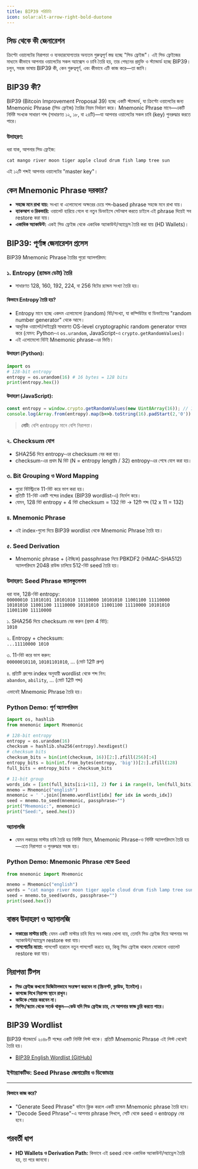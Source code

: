 ```yaml
---
title: BIP39 পরিচিতি
icon: solar:alt-arrow-right-bold-duotone
---
```


## সিড থেকে কী জেনারেশন

ক্রিপ্টো ওয়ালেটের নিরাপত্তা ও ব্যবহারযোগ্যতার অন্যতম গুরুত্বপূর্ণ স্তম্ভ হচ্ছে "সিড ফ্রেইজ"। এই সিড ফ্রেইজের মাধ্যমে কীভাবে আপনার ওয়ালেটের সকল অ্যাক্সেস ও চাবি তৈরি হয়, তার পেছনের প্রযুক্তি ও স্ট্যান্ডার্ড হচ্ছে BIP39। চলুন, সহজ ভাষায় BIP39 কী, কেন গুরুত্বপূর্ণ, এবং কীভাবে এটি কাজ করে—তা জানি।

## BIP39 কী?
BIP39 (Bitcoin Improvement Proposal 39) হচ্ছে একটি স্ট্যান্ডার্ড, যা ক্রিপ্টো ওয়ালেটের জন্য Mnemonic Phrase (সিড ফ্রেইজ) তৈরির নিয়ম নির্ধারণ করে। Mnemonic Phrase মানে—একটি নির্দিষ্ট সংখ্যক সাধারণ শব্দ (সাধারণত ১২, ১৮, বা ২৪টি)—যা আপনার ওয়ালেটের সকল চাবি (key) পুনরুদ্ধার করতে পারে।

### উদাহরণ:
ধরা যাক, আপনার সিড ফ্রেইজ:
```
cat mango river moon tiger apple cloud drum fish lamp tree sun
```
এই ১২টি শব্দই আপনার ওয়ালেটের "master key"।

## কেন Mnemonic Phrase দরকার?
- **সহজে মনে রাখা যায়:** সংখ্যা বা এলোমেলো অক্ষরের চেয়ে শব্দ-based phrase সহজে মনে রাখা যায়।
- **ব্যাকআপ ও রিকভারি:** ওয়ালেট হারিয়ে গেলে বা নতুন ডিভাইসে সেটআপ করতে চাইলে এই phrase দিয়েই সব restore করা যায়।
- **একাধিক অ্যাকাউন্ট:** একই সিড ফ্রেইজ থেকে একাধিক অ্যাকাউন্ট/অ্যাড্রেস তৈরি করা যায় (HD Wallets)।


## BIP39: পূর্ণাঙ্গ জেনারেশন প্রসেস
BIP39 Mnemonic Phrase তৈরির পুরো অ্যালগরিদম:


### ১. Entropy (র‍্যান্ডম ডেটা) তৈরি
- সাধারণত 128, 160, 192, 224, বা 256 বিটের র‍্যান্ডম সংখ্যা তৈরি হয়।

#### কিভাবে Entropy তৈরি হয়?
- Entropy মানে হচ্ছে একদম এলোমেলো (random) বিট/সংখ্যা, যা কম্পিউটার বা ডিভাইসের "random number generator" থেকে আসে।
- আধুনিক ওয়ালেট/লাইব্রেরি সাধারণত OS-level cryptographic random generator ব্যবহার করে (যেমন: Python-এ `os.urandom`, JavaScript-এ `crypto.getRandomValues`)।
- এই এলোমেলো বিটই Mnemonic phrase-এর ভিত্তি।

#### উদাহরণ (Python):
```python
import os
# 128-bit entropy
entropy = os.urandom(16) # 16 bytes = 128 bits
print(entropy.hex())
```

#### উদাহরণ (JavaScript):
```js
const entropy = window.crypto.getRandomValues(new Uint8Array(16)); // 128 bits
console.log(Array.from(entropy).map(b=>b.toString(16).padStart(2,'0')).join(''));
```

> **নোট:** বেশি entropy মানে বেশি নিরাপত্তা।


### ২. Checksum যোগ
- SHA256 দিয়ে entropy-এর checksum বের করা হয়।
- checksum-এর প্রথম N বিট (N = entropy length / 32) entropy-এর শেষে যোগ করা হয়।

### ৩. Bit Grouping ও Word Mapping
- পুরো বিটস্ট্রিংকে 11-বিট করে ভাগ করা হয়।
- প্রতিটি 11-বিট একটি শব্দের index (BIP39 wordlist-এ) নির্দেশ করে।
- যেমন, 128 বিট entropy + 4 বিট checksum = 132 বিট → 12টি শব্দ (12 x 11 = 132)

### ৪. Mnemonic Phrase
- এই index-গুলো দিয়ে BIP39 wordlist থেকে Mnemonic Phrase তৈরি হয়।

### ৫. Seed Derivation
- Mnemonic phrase + (ঐচ্ছিক) passphrase নিয়ে PBKDF2 (HMAC-SHA512) অ্যালগরিদমে 2048 রাউন্ড চালিয়ে 512-বিট seed তৈরি হয়।

### উদাহরণ: Seed Phrase ক্যালকুলেশন

ধরা যাক, 128-বিট entropy:  
`00000010 11010101 10101010 11110000 10101010 11001100 11110000 10101010 11001100 11110000 10101010 11001100 11110000 10101010 11001100 11110000`

১. SHA256 দিয়ে checksum বের করুন (প্রথম 4 বিট):  
`1010`

২. Entropy + checksum:  
`...11110000 1010`

৩. 11-বিট করে ভাগ করুন:  
`00000010110`, `10101101010`, ... (মোট 12টি গ্রুপ)

৪. প্রতিটি গ্রুপের index অনুযায়ী wordlist থেকে শব্দ নিন:  
`abandon`, `ability`, ... (মোট 12টি শব্দ)

এভাবেই Mnemonic Phrase তৈরি হয়।

### Python Demo: পূর্ণ অ্যালগরিদম

```python
import os, hashlib
from mnemonic import Mnemonic

# 128-bit entropy
entropy = os.urandom(16)
checksum = hashlib.sha256(entropy).hexdigest()
# checksum bits
checksum_bits = bin(int(checksum, 16))[2:].zfill(256)[:4]
entropy_bits = bin(int.from_bytes(entropy, 'big'))[2:].zfill(128)
full_bits = entropy_bits + checksum_bits

# 11-bit group
words_idx = [int(full_bits[i:i+11], 2) for i in range(0, len(full_bits), 11)]
mnemo = Mnemonic("english")
mnemonic = ' '.join([mnemo.wordlist[idx] for idx in words_idx])
seed = mnemo.to_seed(mnemonic, passphrase="")
print("Mnemonic:", mnemonic)
print("Seed:", seed.hex())
```

### অ্যানালজি
- যেমন লকারের মাস্টার চাবি তৈরি হয় নির্দিষ্ট নিয়মে, Mnemonic Phrase-ও নির্দিষ্ট অ্যালগরিদমে তৈরি হয়—এতে নিরাপত্তা ও পুনরুদ্ধার সহজ হয়।

### Python Demo: Mnemonic Phrase থেকে Seed
```python
from mnemonic import Mnemonic

mnemo = Mnemonic("english")
words = "cat mango river moon tiger apple cloud drum fish lamp tree sun"
seed = mnemo.to_seed(words, passphrase="")
print(seed.hex())
```

## বাস্তব উদাহরণ ও অ্যানালজি
- **লকারের মাস্টার চাবি:** যেমন একটি মাস্টার চাবি দিয়ে সব লকার খোলা যায়, তেমনি সিড ফ্রেইজ দিয়ে আপনার সব অ্যাকাউন্ট/অ্যাড্রেস restore করা যায়।
- **পাসপোর্টের মতো:** পাসপোর্ট হারালে নতুন পাসপোর্ট করতে হয়, কিন্তু সিড ফ্রেইজ থাকলে যেকোনো ওয়ালেট restore করা যায়।

## নিরাপত্তা টিপস
- **সিড ফ্রেইজ কখনো ডিজিটালভাবে সংরক্ষণ করবেন না (স্ক্রিনশট, ক্লাউড, ইমেইল)।**
- **কাগজে লিখে নিরাপদ স্থানে রাখুন।**
- **কাউকে শেয়ার করবেন না।**
- **ফিশিং/স্ক্যাম থেকে সতর্ক থাকুন—কেউ যদি সিড ফ্রেইজ চায়, সে আপনার ফান্ড চুরি করতে পারে।**

## BIP39 Wordlist
BIP39 স্ট্যান্ডার্ডে ২০৪৮টি শব্দের একটি নির্দিষ্ট লিস্ট থাকে। প্রতিটি Mnemonic Phrase এই লিস্ট থেকেই তৈরি হয়।

- [BIP39 English Wordlist (GitHub)](https://github.com/bitcoin/bips/blob/master/bip-0039/english.txt)



### ইন্টার‍্যাকটিভ: Seed Phrase জেনারেটর ও ডিকোডার

<SeedPhraseTool />

---

#### কিভাবে কাজ করে?
- "Generate Seed Phrase" বাটনে ক্লিক করলে একটি র‍্যান্ডম Mnemonic phrase তৈরি হবে।
- "Decode Seed Phrase"-এ আপনার phrase লিখলে, সেটি থেকে seed ও entropy বের হবে।

## পরবর্তী ধাপ
- **HD Wallets ও Derivation Path:** কিভাবে এই seed থেকে একাধিক অ্যাকাউন্ট/অ্যাড্রেস তৈরি হয়, তা পরে জানবো।
